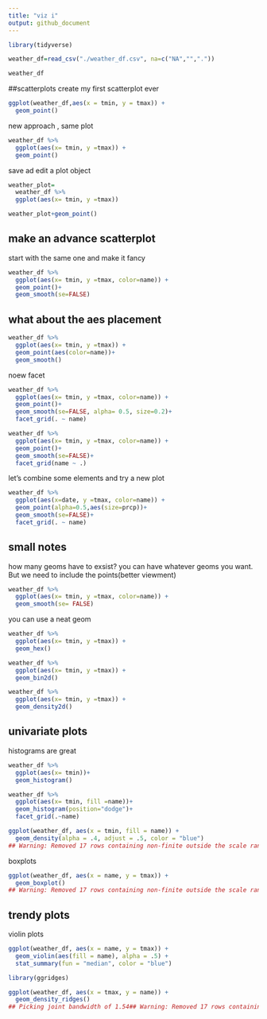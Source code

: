 ```yaml
---
title: "viz i"
output: github_document
---
```


```r
library(tidyverse)
```

```r
weather_df=read_csv("./weather_df.csv", na=c("NA","","."))

weather_df
```

##scatterplots
create my first scatterplot ever
```r
ggplot(weather_df,aes(x = tmin, y = tmax)) +
  geom_point()
```

new approach , same plot
```r
weather_df %>% 
  ggplot(aes(x= tmin, y =tmax)) +
  geom_point()
```
save ad edit a plot object
```r
weather_plot=
  weather_df %>% 
  ggplot(aes(x= tmin, y =tmax))

weather_plot+geom_point()
```

## make an advance scatterplot
start with the same one and make it fancy
```r
weather_df %>% 
  ggplot(aes(x= tmin, y =tmax, color=name)) +
  geom_point()+
  geom_smooth(se=FALSE)
```

## what about the aes placement
```r
weather_df %>% 
  ggplot(aes(x= tmin, y =tmax)) +
  geom_point(aes(color=name))+
  geom_smooth()
```

noew facet
```r
weather_df %>% 
  ggplot(aes(x= tmin, y =tmax, color=name)) +
  geom_point()+
  geom_smooth(se=FALSE, alpha= 0.5, size=0.2)+
  facet_grid(. ~ name)
```
```r
weather_df %>% 
  ggplot(aes(x= tmin, y =tmax, color=name)) +
  geom_point()+
  geom_smooth(se=FALSE)+
  facet_grid(name ~ .)
```

let's combine some elements and try a new plot
```r
weather_df %>% 
  ggplot(aes(x=date, y =tmax, color=name)) +
  geom_point(alpha=0.5,aes(size=prcp))+
  geom_smooth(se=FALSE)+
  facet_grid(. ~ name)
```

## small notes
 how many geoms have to exsist?
 you can have whatever geoms you want. But we need to include the points(better viewment)
```r
weather_df %>% 
  ggplot(aes(x= tmin, y =tmax, color=name)) +
  geom_smooth(se= FALSE)
```

you can use a neat geom
```r
weather_df %>% 
  ggplot(aes(x= tmin, y =tmax)) +
  geom_hex()
```

```r
weather_df %>% 
  ggplot(aes(x= tmin, y =tmax)) +
  geom_bin2d()
```

```r
weather_df %>% 
  ggplot(aes(x= tmin, y =tmax)) +
  geom_density2d()
```

## univariate plots
histograms are great 
```r
weather_df %>% 
  ggplot(aes(x= tmin))+
  geom_histogram()
```


```r
weather_df %>% 
  ggplot(aes(x= tmin, fill =name))+
  geom_histogram(position="dodge")+
  facet_grid(.~name)
```

```r
ggplot(weather_df, aes(x = tmin, fill = name)) + 
  geom_density(alpha = .4, adjust = .5, color = "blue")
## Warning: Removed 17 rows containing non-finite outside the scale range## (`stat_density()`).
```



boxplots
```r
ggplot(weather_df, aes(x = name, y = tmax)) + 
  geom_boxplot()
## Warning: Removed 17 rows containing non-finite outside the scale range## (`stat_boxplot()`).
```

## trendy plots
violin plots
```r
ggplot(weather_df, aes(x = name, y = tmax)) + 
  geom_violin(aes(fill = name), alpha = .5) + 
  stat_summary(fun = "median", color = "blue")
```
```r
library(ggridges)
```

```r
ggplot(weather_df, aes(x = tmax, y = name)) + 
  geom_density_ridges()
## Picking joint bandwidth of 1.54## Warning: Removed 17 rows containing non-finite outside the scale range## (`stat_density_ridges()`).
```
















